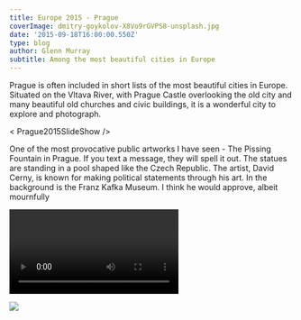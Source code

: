 ---
title: Europe 2015 - Prague
coverImage: dmitry-goykolov-X8Vo9rGVPS8-unsplash.jpg
date: '2015-09-18T16:00:00.550Z'
type: blog
author: Glenn Murray
subtitle: Among the most beautiful cities in Europe
---

Prague is often included in short lists of the most beautiful cities in Europe. Situated on the Vltava River, with Prague Castle overlooking the old city and many beautiful old churches and civic buildings, it is a wonderful city to explore and photograph.

< Prague2015SlideShow />

One of the most provocative public artworks I have seen - The Pissing Fountain in Prague. If you text a message, they will spell it out. 
The statues are standing in a pool shaped like the Czech Republic. The artist, David Cerny, is known for making political statements through his art.
In the background is the Franz Kafka Museum. I think he would approve, albeit mournfully

<Video
    videoSrcURL="https://www.youtube.com/embed/6caUeB3vo2s"
    videoTitle="Pissing Fountain - Prague"
 />

 <Image src="PissingFountainPrague.jpeg"  />

